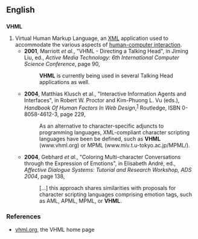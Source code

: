 ==English==

==={{initialism}}===
'''VHML'''

# Virtual Human Markup Language, an [[XML]] application used to accommodate the various aspects of [[wikipedia:Human-computer interaction|human-computer interaction]].
#* '''2001''', Marriott ''et al''., "VHML - Directing a Talking Head", in Jiming Liu, ed., ''Active Media Technology: 6th International Computer Science Conference'', page 90,
#*: '''VHML''' is currently being used in several Talking Head applications as well.
#* '''2004''', Matthias Klusch et al., "Interactive Information Agents and Interfaces", in Robert W. Proctor and Kim-Phuong L. Vu (eds.), ''Handbook Of Human Factors In Web Design'',<sup>[http://books.google.com/books?id=VDH-avkyfVkC]</sup> Routledge, ISBN 0-8058-4612-3, page 229,
#*: As an alternative to character-specific adjuncts to programming languages, XML-compliant character scripting languages have been be defined,<!-- [sic] --> such as '''VHML''' (www.vhml.org) or MPML (www.miv.t.u-tokyo.ac.jp/MPML/).
#* '''2004''', Gebhard ''et al''., "Coloring Multi-character Conversations through the Expression of Emotions", in Elisabeth André, ed., ''Affective Dialogue Systems: Tutorial and Research Workshop, ADS 2004'', page 138,
#*: […] this approach shares similarities with proposals for character scripting languages comprising emotion tags, such as AML, APML, MPML, or '''VHML'''.

===References===
* [http://www.vhml.org/ vhml.org], the VHML home page